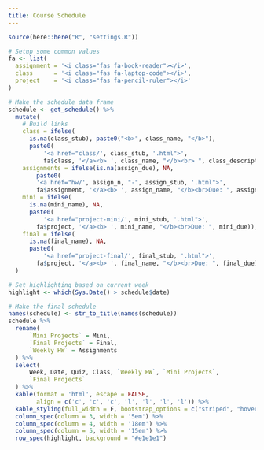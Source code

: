 ```yaml
---
title: Course Schedule
---
```


```r
source(here::here("R", "settings.R"))
```

```r
# Setup some common values
fa <- list(
  assignment = '<i class="fas fa-book-reader"></i>',
  class      = '<i class="fas fa-laptop-code"></i>',
  project    = '<i class="fas fa-pencil-ruler"></i>'
)

# Make the schedule data frame
schedule <- get_schedule() %>% 
  mutate(
    # Build links
    class = ifelse(
      is.na(class_stub), paste0("<b>", class_name, "</b>"),
      paste0(
          '<a href="class/', class_stub, '.html">',
          fa$class, '</a><b> ', class_name, "</b><br> ", class_description)),
    assignments = ifelse(is.na(assign_due), NA, 
        paste0(
        '<a href="hw/', assign_n, "-", assign_stub, '.html">',
        fa$assignment, '</a><b> ', assign_name, "</b><br>Due: ", assign_due)),
    mini = ifelse(
      is.na(mini_name), NA,
      paste0(
          '<a href="project-mini/', mini_stub, '.html">',
        fa$project, '</a><b> ', mini_name, "</b><br>Due: ", mini_due)),
    final = ifelse(
      is.na(final_name), NA,
      paste0(
          '<a href="project-final/', final_stub, '.html">',
        fa$project, '</a><b> ', final_name, "</b><br>Due: ", final_due))
  )

# Set highlighting based on current week
highlight <- which(Sys.Date() > schedule$date)
```

:::{.column-page}


```r
# Make the final schedule
names(schedule) <- str_to_title(names(schedule))
schedule %>%
  rename(
      `Mini Projects` = Mini,
      `Final Projects` = Final,
      `Weekly HW` = Assignments
  ) %>%
  select(
      Week, Date, Quiz, Class, `Weekly HW`, `Mini Projects`,
      `Final Projects`
  ) %>%
  kable(format = 'html', escape = FALSE,
        align = c('c', 'c', 'c', 'l', 'l', 'l', 'l')) %>%
  kable_styling(full_width = F, bootstrap_options = c("striped", "hover")) %>%
  column_spec(column = 3, width = '5em') %>%
  column_spec(column = 4, width = '18em') %>%
  column_spec(column = 5, width = '15em') %>%
  row_spec(highlight, background = "#e1e1e1") 
```

:::

